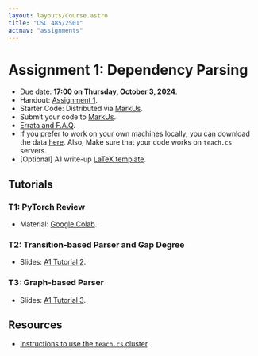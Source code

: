 ```yaml
---
layout: layouts/Course.astro
title: "CSC 485/2501"
actnav: "assignments"
---
```


# Assignment 1: Dependency Parsing

- Due date: **17:00 on Thursday, October 3, 2024**.
- Handout: [Assignment 1](/teaching/csc485-f24/a1.pdf).
- Starter Code: Distributed via [MarkUs](https://markus.teach.cs.toronto.edu/markus/courses/21/assignments/30).
- Submit your code to [MarkUs](https://markus.teach.cs.toronto.edu/markus/courses/21/assignments/30).
- [Errata and F.A.Q](https://piazza.com/class/lyd9xmcoghi3as/post/11).
- If you prefer to work on your own machines locally, you can download the data [here](/teaching/csc485-f24/a1_data.zip). Also, Make sure that your code works on `teach.cs` servers.
- [Optional] A1 write-up [LaTeX template](https://www.overleaf.com/read/bmbnfhvwsbng#fe3a63).

## Tutorials

### T1: PyTorch Review
- Material: [Google Colab](https://colab.research.google.com/drive/1EgFGn-oNuW-sM_qltLHB9tAz0Fv5IgpK?usp=sharing).

### T2: Transition-based Parser and Gap Degree
- Slides: [A1 Tutorial 2](/teaching/csc485-f24/a1_tut2.pdf).

### T3: Graph-based Parser
- Slides: [A1 Tutorial 3](/teaching/csc485-f24/a1_tut3.pdf).


## Resources

- [Instructions to use the `teach.cs` cluster](/teaching/csc485-f24/cluster).
